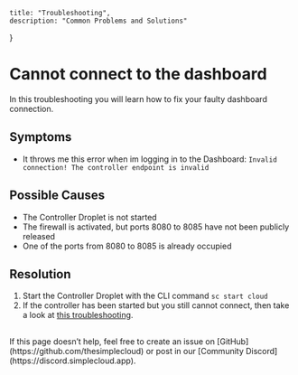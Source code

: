 
    title: "Troubleshooting",
    description: "Common Problems and Solutions"
}

<TroubleShootingHeroPattern />

# Cannot connect to the dashboard
In this troubleshooting you will learn how to fix your faulty dashboard connection.

## Symptoms
- It throws me this error when im logging in to the Dashboard: `Invalid connection! The controller endpoint is invalid`

## Possible Causes
- The Controller Droplet is not started
- The firewall is activated, but ports 8080 to 8085 have not been publicly released
- One of the ports from 8080 to 8085 is already occupied

## Resolution
1. Start the Controller Droplet with the CLI command `sc start cloud`
2. If the controller has been started but you still cannot connect, then take a look at [this troubleshooting](/troubleshooting/dashboard-does-not-work-with-firewall).

##
##
##

<Note>
    If this page doesn’t help, feel free to create an issue on [GitHub](https://github.com/thesimplecloud) or post in our [Community Discord](https://discord.simplecloud.app).
</Note>